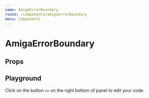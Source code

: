 ```yaml
---
name: AmigaErrorBoundary
route: /components/amigaerrorboundary
menu: Components
---
```



# AmigaErrorBoundary


## Props

<PropsTable of={Toggle} />

## Playground

Click on the button `<>` on the right bottom of panel to edit your code.


